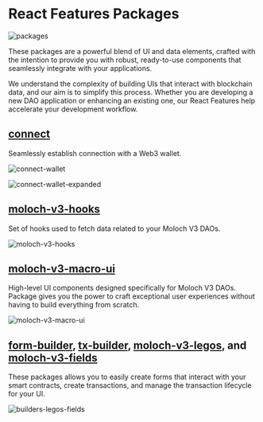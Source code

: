 # React Features Packages

![packages](https://github.com/HausDAO/monorepo/assets/522182/d9d83408-6a49-48b4-a62a-6d7c71c7a9c8)

These packages are a powerful blend of UI and data elements, crafted with the intention to provide you with robust, ready-to-use components that seamlessly integrate with your applications.

We understand the complexity of building UIs that interact with blockchain data, and our aim is to simplify this process. Whether you are developing a new DAO application or enhancing an existing one, our React Features help accelerate your development workflow.

## [connect](/sdk/react/connect)

Seamlessly establish connection with a Web3 wallet.

![connect-wallet](https://github.com/HausDAO/monorepo/assets/522182/cec95124-1ca9-4a29-b401-a0fb97be3d3a)

![connect-wallet-expanded](https://github.com/HausDAO/monorepo/assets/522182/59aa21f9-bedd-44f2-8633-4138f426ddba)

## [moloch-v3-hooks](/sdk/react/moloch-v3-hooks)

Set of hooks used to fetch data related to your Moloch V3 DAOs.

![moloch-v3-hooks](https://github.com/HausDAO/monorepo/assets/522182/f166f7ab-59e1-4c29-96d2-c316dac81faf)

## [moloch-v3-macro-ui](/sdk/react/moloch-v3-macro-ui)

High-level UI components designed specifically for Moloch V3 DAOs. Package gives you the power to craft exceptional user experiences without having to build everything from scratch.

![moloch-v3-macro-ui](https://github.com/HausDAO/monorepo/assets/522182/4d09a8a6-562f-413e-9f7f-6daded37f072)

## [form-builder](/sdk/react/form-builder), [tx-builder](/sdk/react/tx-builder), [moloch-v3-legos](/sdk/react/moloch-v3-legos), and [moloch-v3-fields](/sdk/react/moloch-v3-fields)

These packages allows you to easily create forms that interact with your smart contracts, create transactions, and manage the transaction lifecycle for your UI.

![builders-legos-fields](https://github.com/HausDAO/monorepo/assets/522182/ed92bafc-a48a-43e0-9c40-12d89bd8ddb7)
